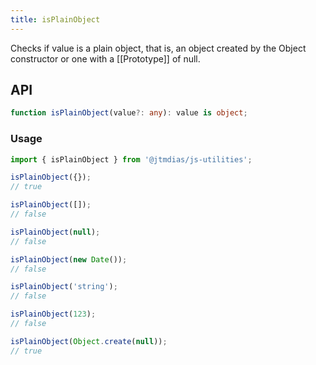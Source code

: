 ```yaml
---
title: isPlainObject
---
```

Checks if value is a plain object, that is, an object created by the Object constructor or one with a [[Prototype]] of null.

## API

```typescript
function isPlainObject(value?: any): value is object;
```

### Usage

```typescript
import { isPlainObject } from '@jtmdias/js-utilities';

isPlainObject({});
// true

isPlainObject([]);
// false

isPlainObject(null);
// false

isPlainObject(new Date());
// false

isPlainObject('string');
// false

isPlainObject(123);
// false

isPlainObject(Object.create(null));
// true
```
